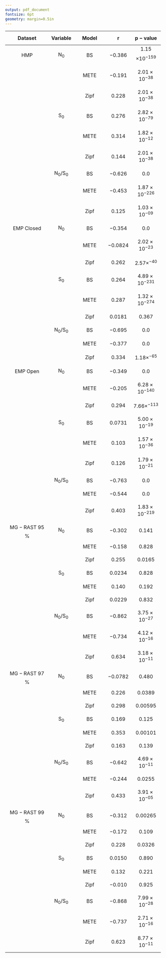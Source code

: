 ```yaml
---
output: pdf_document
fontsize: 6pt 
geometry: margin=0.5in
---
```


| $$\mathbf{Dataset}$$      | $$\mathbf{Variable}$$| $$\mathbf{Model}$$|  $$\boldsymbol{r}$$|$$\boldsymbol{p-value}$$ |
|:------------:|:-----:|:--------:|:-----:|:-------:|
|   $$\mathrm{HMP}$$ |   $$\mathrm{N_{0}}$$ | $$\mathrm{BS}$$  |$$-0.386$$ |1.15$$\times10^{-159}$$|
|          |       |$$\mathrm{METE}$$ | $$-0.191$$ |$$2.01\times10^{-38}$$ |
|          |       | $$\mathrm{Zipf}$$ |  $$0.228$$ |   $$2.01\times10^{-38}$$ |
|          |       $$\mathrm{S_{0}}$$    |  $$\mathrm{BS}$$  |$$0.276$$ |   $$2.82\times10^{-79}$$ |
|          |       | $$\mathrm{METE}$$ |$$0.314$$ |   $$1.82\times10^{-12}$$|
|          |         | $$\mathrm{Zipf}$$ |$$0.144$$ |   $$2.01\times10^{-38}$$ |
|          |     $$\mathrm{N_{0}/S_{0}}$$   |  $$\mathrm{BS}$$  | $$-0.626$$ |   $$0.0$$   |
|    |      | $$\mathrm{METE}$$ |$$-0.453$$ |   $$1.87\times10^{-226}$$      |
|          |       |  $$\mathrm{Zipf}$$ | $$0.125$$ |  $$1.03\times10^{-09}$$ |
|$$\mathrm{EMP\; Closed}$$ |        $$\mathrm{N_{0}}$$    |$$\mathrm{BS}$$  |$$-0.354$$ |  $$0.0$$   |
|    |       |$$\mathrm{METE}$$ |  $$-0.0824$$| $$2.02\times10^{-23}$$ |
|    |         |$$\mathrm{Zipf}$$ |$$0.262$$| $$2.57\times^{-40}$$ |
|    |   $$\mathrm{S_{0}}$$ |  $$\mathrm{BS}$$  | $$0.264$$ |  $$4.89\times10^{-231}$$       |
|    |      | $$\mathrm{METE}$$ |$$0.287$$ |$$1.32\times10^{-274}$$     |
|          |         | $$\mathrm{Zipf}$$ |$$0.0181$$ |   $$0.367$$ |
|    |      $$\mathrm{N_{0}/S_{0}}$$   |$$\mathrm{BS}$$  | $$-0.695$$ |   $$0.0$$   |
|   |        |$$\mathrm{METE}$$ |$$-0.377$$ |   $$0.0$$   |
|          |         |$$\mathrm{Zipf}$$ |$$0.334$$ |   $$1.18\times^{-65}$$ |
|   $$\mathrm{EMP\; Open}$$   |     $$\mathrm{N_{0}}$$     | $$\mathrm{BS}$$   |$$-0.349$$ |   $$0.0$$   |
|      |         |$$\mathrm{METE}$$ | $$-0.205$$ |   $$6.28\times10^{-140}$$      |
|    |        |$$\mathrm{Zipf}$$ |$$0.294$$| $$7.66\times^{-113}$$ |
|      |    $$\mathrm{S_{0}}$$     |  $$\mathrm{BS}$$   | $$0.0731$$| $$5.00\times10^{-19}$$         |
|      |         | $$\mathrm{METE}$$ | $$0.103$$ | $$1.57\times10^{-36}$$     |
|          |       | $$\mathrm{Zipf}$$ | $$0.126$$ |   $$1.79\times10^{-21}$$|
|      |     $$\mathrm{N_{0}/S_{0}}$$   | $$\mathrm{BS}$$   |$$-0.763$$ | $$0.0$$      |
|      |      | $$\mathrm{METE}$$ |$$-0.544$$ | $$0.0$$      |
|          |        | $$\mathrm{Zipf}$$ |$$0.403$$ |  $$1.83\times10^{-219}$$ |
|   $$\mathrm{MG-RAST\; 95}$$% |    $$\mathrm{N_{0}}$$    | $$\mathrm{BS}$$   |   $$-0.302$$ | $$0.141$$ |
|    |      |  $$\mathrm{METE}$$ |   $$-0.158$$ | $$0.828$$ |
|    |     |$$\mathrm{Zipf}$$ | $$0.255$$| $$0.0165$$ |
|    |      $$\mathrm{S_{0}}$$    | $$\mathrm{BS}$$   | $$0.0234$$ | $$0.828$$ |
|    |    | $$\mathrm{METE}$$ |$$0.140$$ | $$0.192$$ |
|    |   | $$\mathrm{Zipf}$$ | $$0.0229$$ | $$0.832$$|
|    |     $$\mathrm{N_{0}/S_{0}}$$  | $$\mathrm{BS}$$   |  $$-0.862$$ | $$3.75\times10^{-27}$$ | 
|   | | $$\mathrm{METE}$$ |$$-0.734$$ | $$4.12\times10^{-16}$$ | 
|          |   | $$\mathrm{Zipf}$$ | $$0.634$$ |  $$3.18\times10^{-11}$$ |
|   $$\mathrm{MG-RAST\; 97}$$% |    $$\mathrm{N_{0}}$$    |  $$\mathrm{BS}$$   |   $$-0.0782$$ | $$0.480$$ |
|   |       |  $$\mathrm{METE}$$ | $$0.226$$ | $$0.0389$$ |
|   |       | $$\mathrm{Zipf}$$ |  $$0.298$$| $$0.00595$$ |
|   |      $$\mathrm{S_{0}}$$    |  $$\mathrm{BS}$$   |$$0.169$$ | $$0.125$$ |
|   |        | $$\mathrm{METE}$$ |  $$0.353$$ | $$0.00101$$ |
|   |      | $$\mathrm{Zipf}$$ | $$0.163$$ |  $$0.139$$  |
|   |     $$\mathrm{N_{0}/S_{0}}$$  |$$\mathrm{BS}$$   |  $$-0.642$$ | $$4.69\times10^{-11}$$ |
|   |     | $$\mathrm{METE}$$ |$$-0.244$$ | $$0.0255$$ |
|   |    | $$\mathrm{Zipf}$$ | $$0.433$$ |  $$3.91\times10^{-05}$$ |
|   $$\mathrm{MG-RAST\; 99}$$% |    $$\mathrm{N_{0}}$$    | $$\mathrm{BS}$$   |   $$-0.312$$ | $$0.00265$$ |
|    |       | $$\mathrm{METE}$$ | $$-0.172$$ | $$0.109$$ |
|    |    | $$\mathrm{Zipf}$$ |  $$0.228$$| $$0.0326$$ |
|    |     $$\mathrm{S_{0}}$$    |  $$\mathrm{BS}$$   | $$0.0150$$ | $$0.890$$ |
|    |     |  $$\mathrm{METE}$$ |  $$0.132$$ | $$0.221$$ |
|          |     | $$\mathrm{Zipf}$$ | $$-0.010$$ |  $$0.925$$ |
|    |    $$\mathrm{N_{0}/S_{0}}$$  | $$\mathrm{BS}$$   |  $$-0.868$$ | $$7.99\times10^{-28}$$ |
|    |   | $$\mathrm{METE}$$ |   $$-0.737$$ | $$2.71\times10^{-16}$$ |
|          |    |$$\mathrm{Zipf}$$ |   $$0.623$$ |  $$8.77\times10^{-11}$$ |


